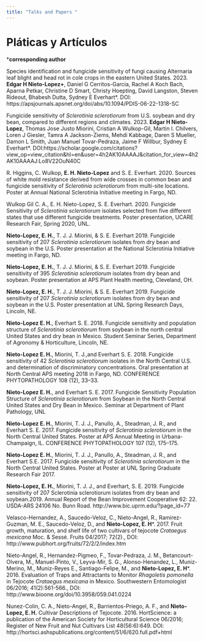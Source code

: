 ```yaml
---
title: "Talks and Papers "
---
```


 
# Pláticas y Artículos
  
  
***corresponding author**   



Species identification and fungicide sensitivity of fungi causing Alternaria leaf blight and head rot in cole crops in the eastern United States. 2023. **Edgar H Nieto-Lopez+**, Daniel G Cerritos-Garcia, Rachel A Koch Bach, Aparna Petkar, Christine D Smart, Christy Hoepting, David Langston, Steven Rideout, Bhabesh Dutta, Sydney E Everhart*. DOI:
https://apsjournals.apsnet.org/doi/abs/10.1094/PDIS-06-22-1318-SC

Fungicide sensitivity of _Sclerotinia sclerotiorum_ from U.S. soybean and dry bean, compared to different regions and climates. 2023. **Edgar H Nieto-Lopez**, Thomas Jose Justo Miorini, Cristian A Wulkop-Gil, Martin I. Chilvers, Loren J Giesler, Tamra A Jackson-Ziems, Mehdi Kabbage, Daren S Mueller, Damon L Smith, Juan Manuel Tovar-Pedraza, Jaime F Willbur, Sydney E Everhart*. DOI:https://scholar.google.com/citations?view_op=view_citation&hl=en&user=4h2AK10AAAAJ&citation_for_view=4h2AK10AAAAJ:Lo8V22OuN40C

R. Higgins, C. Wulkop, **E. H. Nieto-Lopez** and S. E. Everhart. 2020. Sources of white mold resistance derived from wide crosses in common bean and fungicide sensitivity of _Sclerotinia sclerotiorum_ from multi-site locations. Poster at Annual National Sclerotinia Initiative meeting in Fargo, ND.

Wulkop Gil C. A., E. H. Nieto-Lopez, S. E. Everhart. 2020. Fungicide Sensitivity of _Sclerotinia sclerotiorum_ isolates selected from five different states that use different fungicide treatments. Poster presentation, UCARE Research Fair, Spring 2020, UNL.

**Nieto-Lopez, E. H.**, T. J. J. Miorini, & S. E. Everhart 2019. Fungicide sensitivity of 207 _Sclerotinia sclerotiorum_ isolates from dry bean and soybean in the U.S. Poster presentation at the National Sclerotinia Initiative meeting in Fargo, ND.

**Nieto-Lopez, E. H.**, T. J. J. Miorini, & S. E. Everhart 2019. Fungicide sensitivity of 395 _Sclerotinia sclerotiorum_ isolates from dry bean and soybean. Poster presentation at APS Plant Health meeting, Cleveland, OH.

**Nieto-Lopez, E. H.**, T. J. J. Miorini, & S. E. Everhart 2019. Fungicide sensitivity of 207 _Sclerotinia sclerotiorum_ isolates from dry bean and soybean in the U.S. Poster presentation at UNL Spring Research Days, Lincoln, NE.

**Nieto-Lopez E. H.**, Everhart S. E. 2018.  Fungicide sensitivity and population structure of _Sclerotinia sclerotiorum_ from soybean in the north central United States and dry bean in Mexico. Student Seminar Series, Department of Agronomy & Horticulture, Lincoln, NE.

**Nieto-Lopez E. H.**, Miorini, T. J.,and Everhart S. E. 2018. Fungicide sensitivity of 42 _Sclerotinia sclerotiorum_ isolates in the North Central U.S. and determination of discriminatory concentrations. Oral presentation at North Central APS meeting 2018 in Fargo, ND. CONFERENCE PHYTOPATHOLOGY 108 (12), 33–33.

**Nieto-Lopez E. H.**, and Everhart S. E. 2017. Fungicide Sensitivity Population Structure of _Sclerotinia sclerotiorum_ from Soybean in the North
Central United States and Dry Bean in Mexico. Seminar at Department of
Plant Pathology, UNL

**Nieto-Lopez E. H.**, Miorini, T. J. J., Panullo, A., Steadman, J. R., and Everhart S. E. 2017. Fungicide sensitivity of _Sclerotinia sclerotiorum_ in the North Central United States. Poster at APS Annual Meeting  in Urbana-Champaign, IL. CONFERENCE PHYTOPATHOLOGY 107 (12), 175–175.

**Nieto-Lopez E. H.**, Miorini, T. J. J., Panullo, A., Steadman, J. R., and
Everhart S.E. 2017. Fungicide sensitivity of _Sclerotinia sclerotiorum_ in the
North Central United States. Poster at Poster at UNL Spring Graduate Research Fair 2017.

**Nieto-Lopez, E. H.**, Miorini, T. J. J., and Everhart, S. E. 2019. Fungicide sensitivity of 207 Sclerotinia sclerotiorum isolates from dry bean and soybean.2019. Annual Report of the Bean Improvement Cooperative 62: 22. USDA-ARS 24106 No. Bunn Road. http://www.bic.uprm.edu/?page_id=77

Velasco-Hernandez, A., Saucedo-Veloz, C., Nieto-Angel, R., Ramirez-Guzman, M. E., Saucedo-Veloz, D., and **Nieto-Lopez, E. H***. 2017. Fruit growth, maturation, and shelf life of two cultivars of tejocote _Crataegus mexicana_ Moc. & Sessé. Fruits 04/2017; 72(2)., DOI:
http://www.pubhort.org/fruits/72/2/2/index.htm

Nieto-Angel, R., Hernandez-Pigmeo, F., Tovar-Pedraza, J. M., Betancourt-Olvera, M., Manuel-Pinto, V., Leyva-Mir, S. G., Alonso-Henandez, L., Muniz-Merino, M., Muniz-Reyes E., Santiago-Felipe, M., and **Nieto-Lopez, E. H***. 2016. Evaluation of Traps and Attractants to Monitor _Rhagoletis pomonella_ in Tejocote _Crataegus mexicana_ in Mexico. Southwestern Entomologist 06/2016; 41(2):561-566., DOI:
http://www.bioone.org/doi/10.3958/059.041.0224

Nunez-Colin, C. A., Nieto-Angel, R., Barrientos-Priego, A. F., and **Nieto-Lopez, E. H.** Cultivar Descriptions of Tejocote. 2016. HortScience: a publication of the American Society for Horticultural Science 06/2016; Register
of New Fruit and Nut Cultivars List 48(56:6):649. DOI:
http://hortsci.ashspublications.org/content/51/6/620.full.pdf+html


